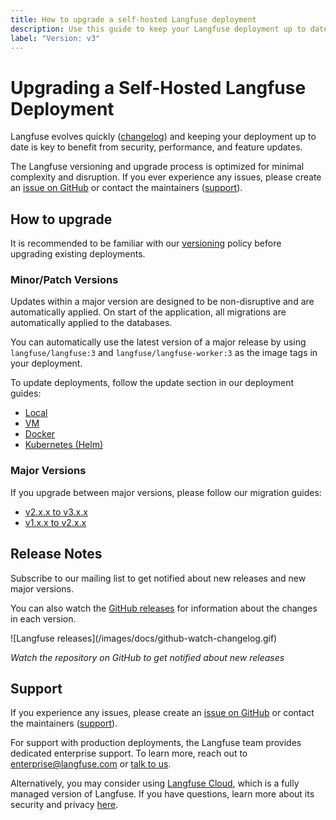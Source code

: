```yaml
---
title: How to upgrade a self-hosted Langfuse deployment
description: Use this guide to keep your Langfuse deployment up to date. Updates between minor/patch versions can be applied automatically. For major versions, please refer to the migration guides.
label: "Version: v3"
---
```


# Upgrading a Self-Hosted Langfuse Deployment

Langfuse evolves quickly ([changelog](/changelog)) and keeping your deployment up to date is key to benefit from security, performance, and feature updates.

The Langfuse versioning and upgrade process is optimized for minimal complexity and disruption. If you ever experience any issues, please create an [issue on GitHub](/issues) or contact the maintainers ([support](/support)).

## How to upgrade

<Callout type="info">

It is recommended to be familiar with our [versioning](/self-hosting/versioning) policy before upgrading existing deployments.

</Callout>

### Minor/Patch Versions

Updates within a major version are designed to be non-disruptive and are automatically applied. On start of the application, all migrations are automatically applied to the databases.

You can automatically use the latest version of a major release by using `langfuse/langfuse:3` and `langfuse/langfuse-worker:3` as the image tags in your deployment.

To update deployments, follow the update section in our deployment guides:

- [Local](/self-hosting/local#how-to-upgrade)
- [VM](/self-hosting/docker-compose#how-to-upgrade)
- [Docker](/self-hosting/docker#how-to-upgrade)
- [Kubernetes (Helm)](/self-hosting/kubernetes-helm#how-to-upgrade)

### Major Versions

If you upgrade between major versions, please follow our migration guides:

- [v2.x.x to v3.x.x](/self-hosting/upgrade-guides/upgrade-v2-to-v3)
- [v1.x.x to v2.x.x](/self-hosting/upgrade-guides/upgrade-v1-to-v2)

## Release Notes

Subscribe to our mailing list to get notified about new releases and new major versions.

<ProductUpdateSignup source="self-host upgrade" className="my-3 max-w-sm" />

You can also watch the [GitHub releases](https://github.com/langfuse/langfuse/releases) for information about the changes in each version.

<Frame className="max-w-md block" border>
  ![Langfuse releases](/images/docs/github-watch-changelog.gif)
</Frame>

<span>_Watch the repository on GitHub to get notified about new releases_</span>


## Support

If you experience any issues, please create an [issue on GitHub](/issues) or contact the maintainers ([support](/support)).

For support with production deployments, the Langfuse team provides dedicated enterprise support. To learn more, reach out to enterprise@langfuse.com or [talk to us](/talk-to-us).

Alternatively, you may consider using [Langfuse Cloud](/docs/deployment/cloud), which is a fully managed version of Langfuse. If you have questions, learn more about its security and privacy [here](/security).

